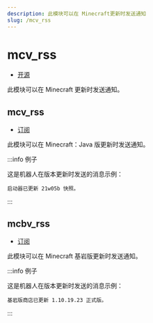 ```yaml
---
description: 此模块可以在 Minecraft更新时发送通知
slug: /mcv_rss
---
```


# mcv_rss

-   [开源](help/faq#为什么有些模块没有开源)

此模块可以在 Minecraft 更新时发送通知。

## mcv_rss

-   [订阅](/docs/help/reading#命令类型)

此模块可以在 Minecraft：Java 版更新时发送通知。

:::info 例子

这是机器人在版本更新时发送的消息示例：

```
启动器已更新 21w05b 快照。
```

:::

## mcbv_rss

-   [订阅](/docs/help/reading#命令类型)

此模块可以在 Minecraft 基岩版更新时发送通知。

:::info 例子

这是机器人在版本更新时发送的消息示例：

```
基岩版商店已更新 1.10.19.23 正式版。
```

:::
